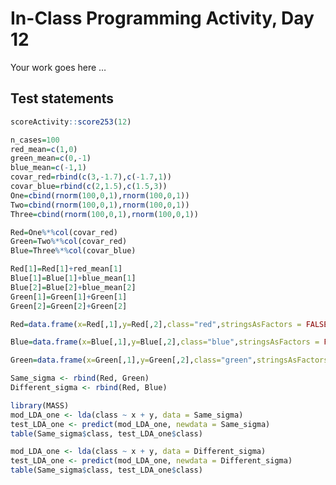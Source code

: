 # In-Class Programming Activity, Day 12

Your work goes here ...



## Test statements

```r
scoreActivity::score253(12)
```

```r
n_cases=100
red_mean=c(1,0)
green_mean=c(0,-1)
blue_mean=c(-1,1)
covar_red=rbind(c(3,-1.7),c(-1.7,1))
covar_blue=rbind(c(2,1.5),c(1.5,3))
One=cbind(rnorm(100,0,1),rnorm(100,0,1))
Two=cbind(rnorm(100,0,1),rnorm(100,0,1))
Three=cbind(rnorm(100,0,1),rnorm(100,0,1))
```

```r
Red=One%*%col(covar_red)
Green=Two%*%col(covar_red)
Blue=Three%*%col(covar_blue)
```

```r
Red[1]=Red[1]+red_mean[1]
Blue[1]=Blue[1]+blue_mean[1]
Blue[2]=Blue[2]+blue_mean[2]
Green[1]=Green[1]+Green[1]
Green[2]=Green[2]+Green[2]
```

```r
Red=data.frame(x=Red[,1],y=Red[,2],class="red",stringsAsFactors = FALSE)

Blue=data.frame(x=Blue[,1],y=Blue[,2],class="blue",stringsAsFactors = FALSE)

Green=data.frame(x=Green[,1],y=Green[,2],class="green",stringsAsFactors = FALSE)

Same_sigma <- rbind(Red, Green)
Different_sigma <- rbind(Red, Blue)
```


```r
library(MASS)
mod_LDA_one <- lda(class ~ x + y, data = Same_sigma)
test_LDA_one <- predict(mod_LDA_one, newdata = Same_sigma)
table(Same_sigma$class, test_LDA_one$class)


```

```r
mod_LDA_one <- lda(class ~ x + y, data = Different_sigma)
test_LDA_one <- predict(mod_LDA_one, newdata = Different_sigma)
table(Same_sigma$class, test_LDA_one$class)
```

